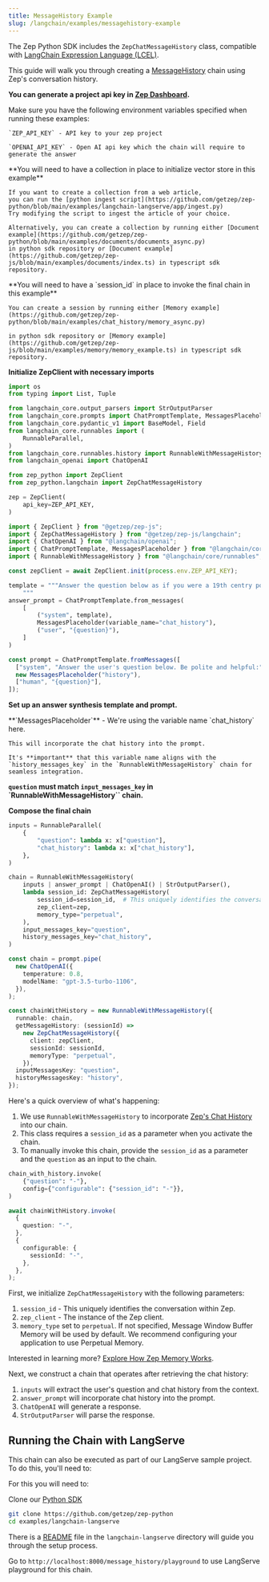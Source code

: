 ```yaml
---
title: MessageHistory Example
slug: /langchain/examples/messagehistory-example
---
```



The Zep Python SDK includes the `ZepChatMessageHistory` class, compatible with [LangChain Expression Language (LCEL)](https://python.langchain.com/docs/expression_language/get_started).

This guide will walk you through creating a [MessageHistory](/chat-history-memory) chain using Zep's conversation history.

<Note>**You can generate a project api key in [Zep Dashboard](https://app.getzep.com/projects).**</Note>

<Info>
    Make sure you have the following environment variables specified when running these examples:

    `ZEP_API_KEY` - API key to your zep project

    `OPENAI_API_KEY` - Open AI api key which the chain will require to generate the answer

</Info>

<Info>
    **You will need to have a collection in place to initialize vector store in this example**

    If you want to create a collection from a web article,
    you can run the [python ingest script](https://github.com/getzep/zep-python/blob/main/examples/langchain-langserve/app/ingest.py)
    Try modifying the script to ingest the article of your choice.

    Alternatively, you can create a collection by running either [Document example](https://github.com/getzep/zep-python/blob/main/examples/documents/documents_async.py)
    in python sdk repository or [Document example](https://github.com/getzep/zep-js/blob/main/examples/documents/index.ts) in typescript sdk repository.

</Info>

<Info>
    **You will need to have a `session_id` in place to invoke the final chain in this example**

    You can create a session by running either [Memory example](https://github.com/getzep/zep-python/blob/main/examples/chat_history/memory_async.py)

    in python sdk repository or [Memory example](https://github.com/getzep/zep-js/blob/main/examples/memory/memory_example.ts) in typescript sdk repository.

</Info>

**Initialize ZepClient with necessary imports**

<Tabs group="langchain">

<Tab title="Python" group-key="python">

```python
import os
from typing import List, Tuple

from langchain_core.output_parsers import StrOutputParser
from langchain_core.prompts import ChatPromptTemplate, MessagesPlaceholder
from langchain_core.pydantic_v1 import BaseModel, Field
from langchain_core.runnables import (
    RunnableParallel,
)
from langchain_core.runnables.history import RunnableWithMessageHistory
from langchain_openai import ChatOpenAI

from zep_python import ZepClient
from zep_python.langchain import ZepChatMessageHistory

zep = ZepClient(
    api_key=ZEP_API_KEY,
)
```

</Tab>

<Tab title="Typescript" group-key="ts">

```typescript
import { ZepClient } from "@getzep/zep-js";
import { ZepChatMessageHistory } from "@getzep/zep-js/langchain";
import { ChatOpenAI } from "@langchain/openai";
import { ChatPromptTemplate, MessagesPlaceholder } from "@langchain/core/prompts";
import { RunnableWithMessageHistory } from "@langchain/core/runnables";

const zepClient = await ZepClient.init(process.env.ZEP_API_KEY);
```

</Tab>
</Tabs>

<Tabs group="langchain">

<Tab title="Python" group-key="python">

```python
template = """Answer the question below as if you were a 19th centry poet:
    """
answer_prompt = ChatPromptTemplate.from_messages(
    [
        ("system", template),
        MessagesPlaceholder(variable_name="chat_history"),
        ("user", "{question}"),
    ]
)
```

</Tab>
<Tab title="Typescript" group-key="ts">

```typescript
const prompt = ChatPromptTemplate.fromMessages([
  ["system", "Answer the user's question below. Be polite and helpful:"],
  new MessagesPlaceholder("history"),
  ["human", "{question}"],
]);
```

</Tab>
</Tabs>

**Set up an answer synthesis template and prompt.**

<Info>
    **`MessagesPlaceholder`** - We're using the variable name `chat_history` here.

    This will incorporate the chat history into the prompt.

    It's **important** that this variable name aligns with the `history_messages_key` in the `RunnableWithMessageHistory` chain for seamless integration.

</Info>

<Info> **`question` must match `input_messages_key` in `RunnableWithMessageHistory`` chain.** </Info>

**Compose the final chain**

<Tabs group="langchain">

<Tab title="Python" group-key="python">

```python
inputs = RunnableParallel(
    {
        "question": lambda x: x["question"],
        "chat_history": lambda x: x["chat_history"],
    },
)

chain = RunnableWithMessageHistory(
    inputs | answer_prompt | ChatOpenAI() | StrOutputParser(),
    lambda session_id: ZepChatMessageHistory(
        session_id=session_id,  # This uniquely identifies the conversation
        zep_client=zep,
        memory_type="perpetual",
    ),
    input_messages_key="question",
    history_messages_key="chat_history",
)
```

</Tab>
<Tab title="Typescript" group-key="ts">

```typescript
const chain = prompt.pipe(
  new ChatOpenAI({
    temperature: 0.8,
    modelName: "gpt-3.5-turbo-1106",
  }),
);

const chainWithHistory = new RunnableWithMessageHistory({
  runnable: chain,
  getMessageHistory: (sessionId) =>
    new ZepChatMessageHistory({
      client: zepClient,
      sessionId: sessionId,
      memoryType: "perpetual",
    }),
  inputMessagesKey: "question",
  historyMessagesKey: "history",
});
```

</Tab>
</Tabs>

Here's a quick overview of what's happening:

1. We use `RunnableWithMessageHistory` to incorporate [Zep's Chat History](/chat-history-memory) into our chain.
2. This class requires a `session_id` as a parameter when you activate the chain.
3. To manually invoke this chain, provide the `session_id` as a parameter and the `question` as an input to the chain.

<Tabs group="langchain">

<Tab title="Python" group-key="python">

```python
chain_with_history.invoke(
    {"question": "-"},
    config={"configurable": {"session_id": "-"}},
)
```

</Tab>
<Tab title="Typescript" group-key="ts">

```typescript
await chainWithHistory.invoke(
  {
    question: "-",
  },
  {
    configurable: {
      sessionId: "-",
    },
  },
);
```

</Tab>
</Tabs>

First, we initialize `ZepChatMessageHistory` with the following parameters:

1. `session_id` - This uniquely identifies the conversation within Zep.
2. `zep_client` - The instance of the Zep client.
3. `memory_type` set to `perpetual`. If not specified, Message Window Buffer Memory will be used by default. We recommend configuring your application to use Perpetual Memory.

Interested in learning more? [Explore How Zep Memory Works](/chat-history-memory).

Next, we construct a chain that operates after retrieving the chat history:

1. `inputs` will extract the user's question and chat history from the context.
2. `answer_prompt` will incorporate chat history into the prompt.
3. `ChatOpenAI` will generate a response.
4. `StrOutputParser` will parse the response.

## Running the Chain with LangServe

This chain can also be executed as part of our LangServe sample project. To do this, you'll need to:

For this you will need to:

Clone our [Python SDK](https://github.com/getzep/zep-python)

```bash
git clone https://github.com/getzep/zep-python
cd examples/langchain-langserve
```

There is a [README](https://github.com/getzep/zep-python/blob/main/examples/README.md) file in the `langchain-langserve` directory will guide you through the setup process.

Go to `http://localhost:8000/message_history/playground` to use LangServe playground for this chain.

